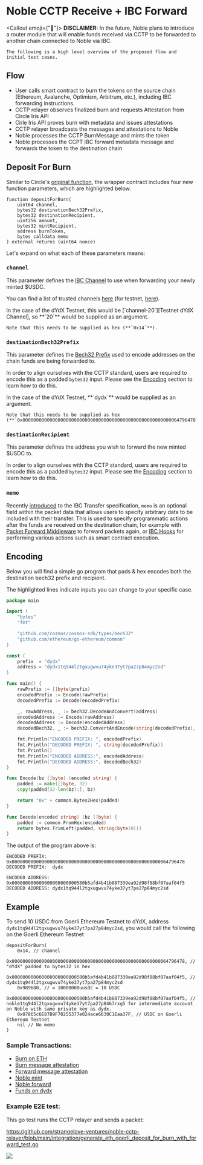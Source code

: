 # Noble CCTP Receive + IBC Forward


<Callout emoji={"🚨"}>
    **DISCLAIMER:** In the future, Noble plans to introduce a router module that will enable funds received via CCTP to be forwarded to another chain connected to Noble via IBC.

    The following is a high level overview of the proposed flow and initial test cases.

</Callout>

## Flow

- User calls smart contract to burn the tokens on the source chain (Ethereum, Avalanche, Optimism, Arbitrum, etc.), including IBC forwarding instructions.
- CCTP relayer observes finalized burn and requests Attestation from Circle Iris API
- Cirle Iris API proves burn with metadata and issues attestations
- CCTP relayer broadcasts the messages and attestations to Noble
- Noble processes the CCTP BurnMessage and mints the token
- Noble processes the CCPT IBC forward metadata message and forwards the token to the destination chain

## Deposit For Burn

Similar to Circle's [original function][Original Deposit For Burn], the wrapper contract includes four new function parameters, which are highlighted below.

```solidity {2,3,4,8}
function depositForBurn(
    uint64 channel,
    bytes32 destinationBech32Prefix,
    bytes32 destinationRecipient,
    uint256 amount,
    bytes32 mintRecipient,
    address burnToken,
    bytes calldata memo
) external returns (uint64 nonce)
```

Let's expand on what each of these parameters means:

### `channel`

This parameter defines the [IBC Channel] to use when forwarding your newly minted $USDC.

You can find a list of trusted channels [here][Mainnet Relayers] (for testnet, [here][Testnet Relayers]).

<Callout>
  In the case of the dYdX Testnet, this would be [`channel-20`][Testnet dYdX Channel], so **`20`** would be supplied as an argument.

    Note that this needs to be supplied as hex (**`0x14`**).

</Callout>

### `destinationBech32Prefix`

This parameter defines the [Bech32 Prefix] used to encode addresses on the chain funds are being forwarded to.

In order to align ourselves with the CCTP standard, users are required to encode this as a padded `bytes32` input. Please see the [Encoding](#encoding) section to learn how to do this.

<Callout>
    In the case of the dYdX Testnet, **`dydx`** would be supplied as an argument.

    Note that this needs to be supplied as hex (**`0x0000000000000000000000000000000000000000000000000000000064796478`**).

</Callout>

### `destinationRecipient`

This parameter defines the address you wish to forward the new minted $USDC to.

In order to align ourselves with the CCTP standard, users are required to encode this as a padded `bytes32` input. Please see the [Encoding](#encoding) section to learn how to do this.

### `memo`

Recently [introduced][IBC Memo Field] to the IBC Transfer specification, `memo` is an optional field within the packet data that allows users to specify arbitrary data to be included with their transfer. This is used to specify programmatic actions after the funds are received on the destination chain, for example with [Packet Forward Middleware] to forward packets again, or [IBC Hooks] for performing various actions such as smart contract execution.

## Encoding

Below you will find a simple go program that pads & hex encodes both the destination bech32 prefix and recipient.

The highlighted lines indicate inputs you can change to your specific case.

```go
package main

import (
	"bytes"
	"fmt"

	"github.com/cosmos/cosmos-sdk/types/bech32"
	"github.com/ethereum/go-ethereum/common"
)

const (
	prefix  = "dydx"
	address = "dydx1tq944l2tgxugwvu74yke37yt7pa27p84myc2sd"
)

func main() {
	rawPrefix := []byte(prefix)
	encodedPrefix := Encode(rawPrefix)
	decodedPrefix := Decode(encodedPrefix)

	_, rawAddress, _ := bech32.DecodeAndConvert(address)
	encodedAddress := Encode(rawAddress)
	decodedAddress := Decode(encodedAddress)
	decodedBech32, _ := bech32.ConvertAndEncode(string(decodedPrefix), decodedAddress)

	fmt.Println("ENCODED PREFIX: ", encodedPrefix)
	fmt.Println("DECODED PREFIX: ", string(decodedPrefix))
	fmt.Println()
	fmt.Println("ENCODED ADDRESS:", encodedAddress)
	fmt.Println("DECODED ADDRESS:", decodedBech32)
}

func Encode(bz []byte) (encoded string) {
	padded := make([]byte, 32)
	copy(padded[32-len(bz):], bz)

	return "0x" + common.Bytes2Hex(padded)
}

func Decode(encoded string) (bz []byte) {
	padded := common.FromHex(encoded)
	return bytes.TrimLeft(padded, string(byte(0)))
}
```

The output of the program above is:

```
ENCODED PREFIX:  0x0000000000000000000000000000000000000000000000000000000064796478
DECODED PREFIX:  dydx

ENCODED ADDRESS: 0x000000000000000000000000580b5afd4b41b887339ea92d98f88bf07aaf04f5
DECODED ADDRESS: dydx1tq944l2tgxugwvu74yke37yt7pa27p84myc2sd
```

## Example

To send 10 USDC from Goerli Ethereum Testnet to dYdX, address `dydx1tq944l2tgxugwvu74yke37yt7pa27p84myc2sd`, you would call the following on the Goerli Ethereum Testnet

```solidity
depositForBurn(
	0x14, // channel
	0x0000000000000000000000000000000000000000000000000000000064796478, // "dYdX" padded to bytes32 in hex
	0x000000000000000000000000580b5afd4b41b887339ea92d98f88bf07aaf04f5, // dydx1tq944l2tgxugwvu74yke37yt7pa27p84myc2sd
	0x989680, // = 10000000uusdc = 10 USDC
	0x000000000000000000000000580b5afd4b41b887339ea92d98f88bf07aaf04f5, // noble1tq944l2tgxugwvu74yke37yt7pa27p8467rxg5 for intermediate account on Noble with same private key as dydx.
	0x07865c6E87B9F70255377e024ace6630C1Eaa37F, // USDC on Goerli Ethereum Testnet
	nil // No memo
)
```

### Sample Transactions:

- [Burn on ETH](https://goerli.etherscan.io/tx/0xe4a696de959ea77f1f74163a9a3585acdb982db6bbf1de6133f213b8b5764d7b)
- [Burn message attestation](https://iris-api-sandbox.circle.com/attestations/0x10e75e360b9b84f75bc727a587451b780022acb322eb1e0144046cb6adcbc7c9)
- [Forward message attestation](https://iris-api-sandbox.circle.com/attestations/0xa0fc7f8d80f1af46359af34efebe10d2a4be25c27c6c717c009cee4d27adb60a)
- [Noble mint](https://testnet.mintscan.io/noble-testnet/txs/27B33859CA11B8824CBEE37200C2A7CF498FE75DAF7F5CE8D0BB3208DEE8676A?height=3156422)
- [Noble forward](https://testnet.mintscan.io/noble-testnet/txs/0F386A526131B758B8D274A182C8BE1AD0918E59A30E88030B0036392723904F?height=3156423)
- [Funds on dydx](https://testnet.mintscan.io/dydx-testnet/account/dydx16p5kw8rpr8f7fdus4hejnddvz3dw0dvepz0ua0)

### Example E2E test:

This go test runs the CCTP relayer and sends a packet:

https://github.com/strangelove-ventures/noble-cctp-relayer/blob/main/integration/generate_eth_goerli_deposit_for_burn_with_forward_test.go

![](./cctp-e2e.png)

[Bech32 Prefix]: https://docs.cosmos.network/v0.50/spec/addresses/bech32
[IBC Channel]: https://ibc.cosmos.network/main/ibc/overview.html#channels
[Packet Forward Middleware]: https://github.com/cosmos/ibc-apps/tree/main/middleware/packet-forward-middleware
[IBC Hooks]: https://github.com/osmosis-labs/osmosis/tree/main/x/ibc-hooks#readme
[IBC Memo Field]: https://medium.com/the-interchain-foundation/moving-beyond-simple-token-transfers-d42b2b1dc29b
[Mainnet Relayers]: https://www.mintscan.io/noble/relayers
[Original Deposit For Burn]: https://github.com/circlefin/evm-cctp-contracts/blob/1ddc5057e2a686194d481d04239387cf095ec760/src/TokenMessenger.sol#L169-L174
[Testnet Relayers]: https://testnet.mintscan.io/noble-testnet/relayers
[Testnet dYdX Channel]: https://testnet.mintscan.io/noble-testnet/relayers/channel-20/dydx-testnet/channel-0
